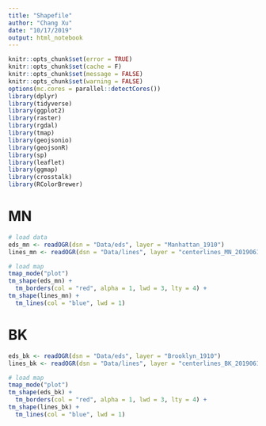 ```yaml
---
title: "Shapefile"
author: "Chang Xu"
date: "10/17/2019"
output: html_notebook
---
```


```r
knitr::opts_chunk$set(error = TRUE)
knitr::opts_chunk$set(cache = F)
knitr::opts_chunk$set(message = FALSE)
knitr::opts_chunk$set(warning = FALSE)
options(mc.cores = parallel::detectCores())
library(dplyr)
library(tidyverse)
library(ggplot2)
library(raster)
library(rgdal)
library(tmap)
library(geojsonio)
library(geojsonR)
library(sp)
library(leaflet)
library(ggmap)
library(crosstalk)
library(RColorBrewer)
```

# MN
```r
# load data
eds_mn <- readOGR(dsn = "Data/eds", layer = "Manhattan_1910")
lines_mn <- readOGR(dsn = "Data/lines", layer = "centerlines_MN_20190612")
```

```r
# load map
tmap_mode("plot")
tm_shape(eds_mn) + 
  tm_borders(col = "red", alpha = 1, lwd = 3, lty = 4) +
tm_shape(lines_mn) + 
  tm_lines(col = "blue", lwd = 1) 
```


# BK
```r
eds_bk <- readOGR(dsn = "Data/eds", layer = "Brooklyn_1910")
lines_bk <- readOGR(dsn = "Data/lines", layer = "centerlines_BK_20190612")
```

```r
# load map
tmap_mode("plot")
tm_shape(eds_bk) + 
  tm_borders(col = "red", alpha = 1, lwd = 3, lty = 4) +
tm_shape(lines_bk) + 
  tm_lines(col = "blue", lwd = 1) 
```














